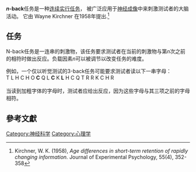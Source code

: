 {{DISPLAYTITLE:n-back}}
{{request translation|en}}
{{citation style}}

'''''n''-back'''任务是一种[[连续实行任务|连续实行任务]]， 被广泛应用于[[神经成像|神经成像]]中来刺激测试者的大脑活动。 它由 Wayne Kirchner 在1958年提出.<ref>Kirchner, W. K. (1958), ''Age differences in short-term retention of rapidly changing information.'' Journal of Experimental Psychology, 55(4), 352-358</ref>

==任务==
N-back任务是一连串的刺激物，该任务要求测试者在当前的刺激物与第''n''次之前的相符时做出反应。负载因素''n''可以被调节以改变任务的难度。

例如，一个仅以听觉测试的3-back任务可能要求测试者读以下一串字母：<br />

T L H C H O '''C''' Q L '''C''' K '''L''' H C Q T R R K C H R<br />
<br />

当读到加粗字体的字母时，测试者应给出反应，因为这些字母与其三项之前的字母相符。
<br />

==參考文獻==
{{Reflist}}
{{生物学小作品}}
[[Category:神经科学|Category:神经科学]]
[[Category:心理学|Category:心理学]]